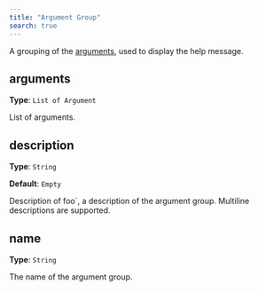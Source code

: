 ```yaml
---
title: "Argument Group"
search: true
---
```


A grouping of the [arguments](/reference/config/arguments/#), used to display the help message.

## arguments

**Type**: `List of Argument`

List of arguments.

## description

**Type**: `String`

**Default**: `Empty`

Description of foo`, a description of the argument group. Multiline descriptions are supported.

## name

**Type**: `String`

The name of the argument group.
